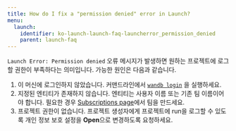 ```yaml
---
title: How do I fix a "permission denied" error in Launch?
menu:
  launch:
    identifier: ko-launch-launch-faq-launcherror_permission_denied
    parent: launch-faq
---
```


`Launch Error: Permission denied` 오류 메시지가 발생하면 원하는 프로젝트에 로그할 권한이 부족하다는 의미입니다. 가능한 원인은 다음과 같습니다.

1. 이 머신에 로그인하지 않았습니다. 커맨드라인에서 [`wandb login`](/ko/models/ref/cli/wandb-login) 을 실행하세요.
2. 지정된 엔티티가 존재하지 않습니다. 엔티티는 사용자 이름 또는 기존 팀 이름이어야 합니다. 필요한 경우 [Subscriptions page](https://app.wandb.ai/billing)에서 팀을 만드세요.
3. 프로젝트 권한이 없습니다. 프로젝트 생성자에게 프로젝트에 run을 로그할 수 있도록 개인 정보 보호 설정을 **Open**으로 변경하도록 요청하세요.
